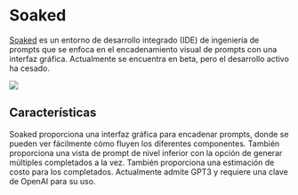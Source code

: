 
# Soaked 

[Soaked](https://soaked-prompts.vercel.app) es un entorno de desarrollo integrado (IDE) de ingeniería de prompts que se enfoca en el encadenamiento visual de prompts con una interfaz gráfica. Actualmente se encuentra en beta, pero el desarrollo activo ha cesado.

<div style={{ textAlign: "center" }}>
  <Image
    src="/docs/assets/tooling/soaked.webp"
    width={2866}
    height={1590}
    style={{ width: "750px", margin: "auto" }}
  />
</div>

## Características

Soaked proporciona una interfaz gráfica para encadenar prompts, donde se pueden ver fácilmente cómo fluyen los diferentes componentes. También proporciona una vista de prompt de nivel inferior con la opción de generar múltiples completados a la vez. También proporciona una estimación de costo para los completados. Actualmente admite GPT3 y requiere una clave de OpenAI para su uso.
